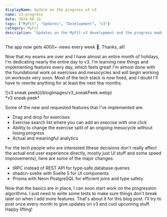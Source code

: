 ```yaml
---
displayName: Update on the progress of v3
name: v3-progress
date: 2024-06-16
tags: ["MyFit", "Updates", "Development", "v3"]
category: MyFit
description: "Updates on the MyFit v3 development and the progress made so far."
---
```


The app now gets 4000+ views every week 🥳. Thanks, all!

Now that my exams are over and I have almost an entire month of holidays, I'm dedicating nearly the entire day to v3. I'm learning new things and implementing features every day, which feels great! I'm almost done with the foundational work on exercises and mesocycles and will begin working on workouts very soon. Most of the tech stack is now fixed, and I doubt I'll have to rewrite anything for at least the next few months.

<div className="border">
  ![v3 sneak peek](/blogImages/v3_sneakPeek.webp)
</div>
*v3 sneak peek*

Some of the new and requested features that I've implemented are:

- Drag and drop for exercises
- Exercise search list where you can add an exercise with one click
- Ability to change the exercise split of an ongoing mesocycle without losing progress
- Actual and meaningful analytics

For the tech people who are interested (these decisions don't really affect the actual end user experience directly, mostly just UI stuff and some speed improvements), here are some of the major changes:

- tRPC instead of REST API for type-safe database queries
- shadcn-svelte with Svelte 5 for UI components
- Prisma with Neon PostgreSQL for efficient joins and type safety

Now that the basics are in place, I can soon start work on the progression algorithms. I just need to write some tests to make sure things don't break later on when I add more features. That's about it for this blog post. I'll try to post once every month to give updates on v3 and cool upcoming stuff. Happy lifting!
